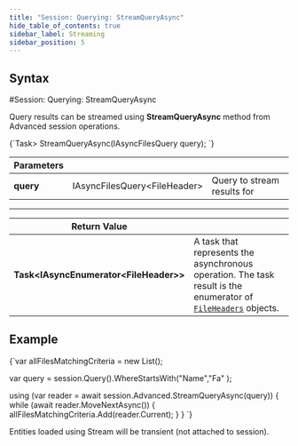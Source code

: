 ```yaml
---
title: "Session: Querying: StreamQueryAsync"
hide_table_of_contents: true
sidebar_label: Streaming
sidebar_position: 5
---
```





## Syntax
<LanguageSwitcher supportedLanguages={supportedLanguages} />
<LanguageContent language="csharp">
#Session: Querying: StreamQueryAsync

Query results can be streamed using **StreamQueryAsync** method from Advanced session operations.



<TabItem value="streaming_1" label="streaming_1">
<CodeBlock language="csharp">
{`Task<IAsyncEnumerator<FileHeader>> StreamQueryAsync(IAsyncFilesQuery<FileHeader> query);
`}
</CodeBlock>
</TabItem>

| Parameters | | |
| ------------- | ------------- | ----- |
| **query** | IAsyncFilesQuery&lt;FileHeader&gt; | Query to stream results for |

---

| Return Value | |
| ------------- | ------------- |
| **Task&lt;IAsyncEnumerator&lt;FileHeader&gt;&gt;** | A task that represents the asynchronous operation. The task result is the enumerator of [`FileHeaders`](../../../../../glossary/file-header.mdx) objects. |

## Example

<TabItem value="streaming_2" label="streaming_2">
<CodeBlock language="csharp">
{`var allFilesMatchingCriteria = new List<FileHeader>();

var query = session.Query().WhereStartsWith("Name","Fa" );

using (var reader = await session.Advanced.StreamQueryAsync(query))
\{
    while (await reader.MoveNextAsync())
    \{
        allFilesMatchingCriteria.Add(reader.Current);
    \}
\}
`}
</CodeBlock>
</TabItem>   

<Admonition type="info" title="Information" id="information" href="#information">
Entities loaded using Stream will be transient (not attached to session).
</Admonition>


</LanguageContent>

<!---
- [Commands : StreamQueryAsync](../../commands/files/browse/stream-query)

-->